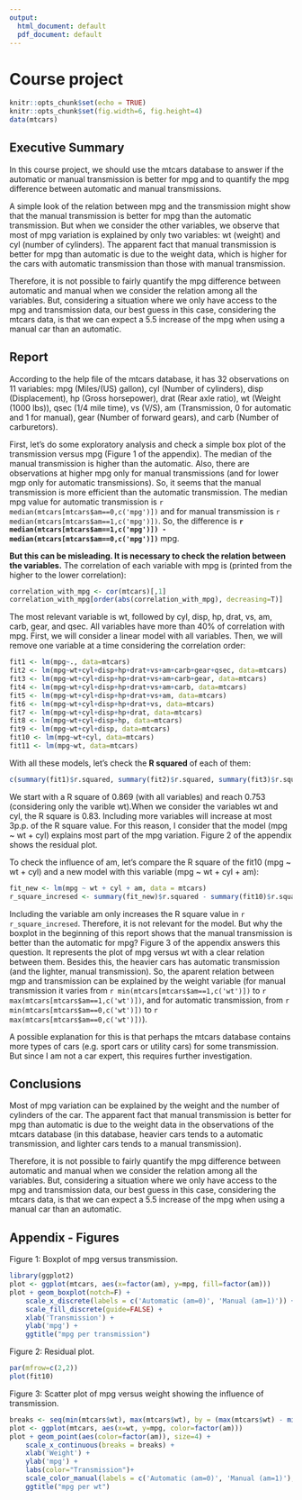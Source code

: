 ```yaml
---
output:
  html_document: default
  pdf_document: default
---
```

# Course project

```r
knitr::opts_chunk$set(echo = TRUE)
knitr::opts_chunk$set(fig.width=6, fig.height=4)
data(mtcars)
```

## Executive Summary

In this course project, we should use the mtcars database to answer if the automatic or manual transmission is better for mpg and to quantify the mpg difference between automatic and manual transmissions.

A simple look of the relation between mpg and the transmission might show that the manual transmission is better for mpg than the automatic transmission. But when we consider the other variables, we observe that most of mpg variation is explained by only two variables: wt (weight) and cyl (number of cylinders). The apparent fact that manual transmission is better for mpg than automatic is due to the weight data, which is higher for the cars with automatic transmission than those with manual transmission.

Therefore, it is not possible to fairly quantify the mpg difference between automatic and manual when we consider the relation among all the variables. But, considering a situation where we only have access to the mpg and transmission data, our best guess in this case, considering the mtcars data, is that we can expect a 5.5 increase of the mpg when using a manual car than an automatic.

## Report

According to the help file of the mtcars database, it has 32 observations on 11 variables: mpg (Miles/(US) gallon), cyl (Number of cylinders), disp (Displacement), hp (Gross horsepower), drat (Rear axle ratio), wt (Weight (1000 lbs)), qsec (1/4 mile time), vs (V/S), am (Transmission, 0 for automatic and 1 for manual), gear (Number of forward gears), and carb (Number of carburetors).

First, let's do some exploratory analysis and check a simple box plot of the transmission versus mpg (Figure 1 of the appendix). The median of the manual transmission is higher than the automatic. Also, there are observations at higher mpg only for manual transmissions (and for lower mgp only for automatic transmissions). So, it seems that the manual transmission is more efficient than the automatic transmission. The median mpg value for automatic transmission is `r median(mtcars[mtcars$am==0,c('mpg')])` and for manual transmission is `r median(mtcars[mtcars$am==1,c('mpg')])`. So, the difference is **`r median(mtcars[mtcars$am==1,c('mpg')]) - median(mtcars[mtcars$am==0,c('mpg')])`** mpg.

**But this can be misleading. It is necessary to check the relation between the variables.** The correlation of each variable with mpg is (printed from the higher to the lower correlation):

```r
correlation_with_mpg <- cor(mtcars)[,1]
correlation_with_mpg[order(abs(correlation_with_mpg), decreasing=T)]
```

The most relevant variable is wt, followed by cyl, disp, hp, drat, vs, am, carb, gear, and qsec. All variables have more than 40% of correlation with mpg. First, we will consider a linear model with all variables. Then, we will remove one variable at a time considering the correlation order:

```r
fit1 <- lm(mpg~., data=mtcars)
fit2 <- lm(mpg~wt+cyl+disp+hp+drat+vs+am+carb+gear+qsec, data=mtcars)
fit3 <- lm(mpg~wt+cyl+disp+hp+drat+vs+am+carb+gear, data=mtcars)
fit4 <- lm(mpg~wt+cyl+disp+hp+drat+vs+am+carb, data=mtcars)
fit5 <- lm(mpg~wt+cyl+disp+hp+drat+vs+am, data=mtcars)
fit6 <- lm(mpg~wt+cyl+disp+hp+drat+vs, data=mtcars)
fit7 <- lm(mpg~wt+cyl+disp+hp+drat, data=mtcars)
fit8 <- lm(mpg~wt+cyl+disp+hp, data=mtcars)
fit9 <- lm(mpg~wt+cyl+disp, data=mtcars)
fit10 <- lm(mpg~wt+cyl, data=mtcars)
fit11 <- lm(mpg~wt, data=mtcars)
```

With all these models, let's check the **R squared** of each of them:

```R
c(summary(fit1)$r.squared, summary(fit2)$r.squared, summary(fit3)$r.squared, summary(fit4)$r.squared, summary(fit5)$r.squared, summary(fit6)$r.squared, summary(fit7)$r.squared, summary(fit8)$r.squared, summary(fit9)$r.squared, summary(fit10)$r.squared, summary(fit11)$r.squared)
```

We start with a R square of 0.869 (with all variables) and reach 0.753 (considering only the varible wt).When we consider the variables wt and cyl, the R square is 0.83. Including more variables will increase at most 3p.p. of the R square value. For this reason, I consider that the model (mpg ~ wt + cyl) explains most part of the mpg variation. Figure 2 of the appendix shows the residual plot.

To check the influence of am, let's compare the R square of the fit10 (mpg ~ wt + cyl) and a new model with this variable (mpg ~ wt + cyl + am):

```r
fit_new <- lm(mpg ~ wt + cyl + am, data = mtcars)
r_square_incresed <- summary(fit_new)$r.squared - summary(fit10)$r.squared
```

Including the variable am only increases the R square value in `r r_square_incresed`. Therefore, it is not relevant for the model. But why the boxplot in the beginning of this report shows that the manual transmission is better than the automatic for mpg? Figure 3 of the appendix answers this question. It represents the plot of mpg versus wt with a clear relation between them. Besides this, the heavier cars has automatic transmission (and the lighter, manual transmission). So, the aparent relation between mgp and transmission can be explained by the weight variable (for manual transmission it varies from `r min(mtcars[mtcars$am==1,c('wt')])` to `r max(mtcars[mtcars$am==1,c('wt')])`, and for automatic transmission, from `r min(mtcars[mtcars$am==0,c('wt')])` to `r max(mtcars[mtcars$am==0,c('wt')])`). 

A possible explanation for this is that perhaps the mtcars database contains more types of cars (e.g. sport cars or utility cars) for some transmission. But since I am not a car expert, this requires further investigation.

## Conclusions

Most of mpg variation can be explained by the weight and the number of cylinders of the car. The apparent fact that manual transmission is better for mpg than automatic is due to the weight data in the observations of the mtcars database (in this database, heavier cars tends to a automatic transmission, and lighter cars tends to a manual transmission).

Therefore, it is not possible to fairly quantify the mpg difference between automatic and manual when we consider the relation among all the variables. But, considering a situation where we only have access to the mpg and transmission data, our best guess in this case, considering the mtcars data, is that we can expect a 5.5 increase of the mpg when using a manual car than an automatic.

## Appendix - Figures

Figure 1: Boxplot of mpg versus transmission.
```r
library(ggplot2)
plot <- ggplot(mtcars, aes(x=factor(am), y=mpg, fill=factor(am)))
plot + geom_boxplot(notch=F) + 
    scale_x_discrete(labels = c('Automatic (am=0)', 'Manual (am=1)')) + 
    scale_fill_discrete(guide=FALSE) +
    xlab('Transmission') + 
    ylab('mpg') +
    ggtitle("mpg per transmission")
```

Figure 2: Residual plot.
```r
par(mfrow=c(2,2))    
plot(fit10)
```

Figure 3: Scatter plot of mpg versus weight showing the influence of transmission.
```r
breaks <- seq(min(mtcars$wt), max(mtcars$wt), by = (max(mtcars$wt) - min(mtcars$wt))/4)
plot <- ggplot(mtcars, aes(x=wt, y=mpg, color=factor(am)))
plot + geom_point(aes(color=factor(am)), size=4) + 
    scale_x_continuous(breaks = breaks) +
    xlab('Weight') + 
    ylab('mpg') +
    labs(color="Transmission")+
    scale_color_manual(labels = c('Automatic (am=0)', 'Manual (am=1)'), values=c('#F8766D', '#00BFC4')) +
    ggtitle("mpg per wt")
```